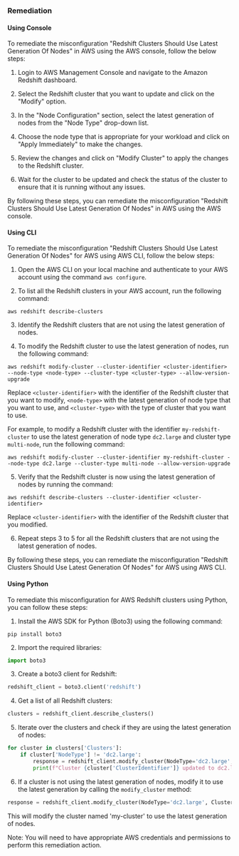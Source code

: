 ### Remediation

#### Using Console

To remediate the misconfiguration "Redshift Clusters Should Use Latest Generation Of Nodes" in AWS using the AWS console, follow the below steps:

1. Login to AWS Management Console and navigate to the Amazon Redshift dashboard.

2. Select the Redshift cluster that you want to update and click on the "Modify" option.

3. In the "Node Configuration" section, select the latest generation of nodes from the "Node Type" drop-down list.

4. Choose the node type that is appropriate for your workload and click on "Apply Immediately" to make the changes.

5. Review the changes and click on "Modify Cluster" to apply the changes to the Redshift cluster.

6. Wait for the cluster to be updated and check the status of the cluster to ensure that it is running without any issues.

By following these steps, you can remediate the misconfiguration "Redshift Clusters Should Use Latest Generation Of Nodes" in AWS using the AWS console.

#### Using CLI

To remediate the misconfiguration "Redshift Clusters Should Use Latest Generation Of Nodes" for AWS using AWS CLI, follow the below steps:

1. Open the AWS CLI on your local machine and authenticate to your AWS account using the command `aws configure`.

2. To list all the Redshift clusters in your AWS account, run the following command:

```
aws redshift describe-clusters
```

3. Identify the Redshift clusters that are not using the latest generation of nodes.

4. To modify the Redshift cluster to use the latest generation of nodes, run the following command:

```
aws redshift modify-cluster --cluster-identifier <cluster-identifier> --node-type <node-type> --cluster-type <cluster-type> --allow-version-upgrade
```

Replace `<cluster-identifier>` with the identifier of the Redshift cluster that you want to modify, `<node-type>` with the latest generation of node type that you want to use, and `<cluster-type>` with the type of cluster that you want to use.

For example, to modify a Redshift cluster with the identifier `my-redshift-cluster` to use the latest generation of node type `dc2.large` and cluster type `multi-node`, run the following command:

```
aws redshift modify-cluster --cluster-identifier my-redshift-cluster --node-type dc2.large --cluster-type multi-node --allow-version-upgrade
```

5. Verify that the Redshift cluster is now using the latest generation of nodes by running the command:

```
aws redshift describe-clusters --cluster-identifier <cluster-identifier>
```

Replace `<cluster-identifier>` with the identifier of the Redshift cluster that you modified.

6. Repeat steps 3 to 5 for all the Redshift clusters that are not using the latest generation of nodes.

By following these steps, you can remediate the misconfiguration "Redshift Clusters Should Use Latest Generation Of Nodes" for AWS using AWS CLI.

#### Using Python

To remediate this misconfiguration for AWS Redshift clusters using Python, you can follow these steps:

1. Install the AWS SDK for Python (Boto3) using the following command:

```
pip install boto3
```

2. Import the required libraries:

```python
import boto3
```

3. Create a boto3 client for Redshift:

```python
redshift_client = boto3.client('redshift')
```

4. Get a list of all Redshift clusters:

```python
clusters = redshift_client.describe_clusters()
```

5. Iterate over the clusters and check if they are using the latest generation of nodes:

```python
for cluster in clusters['Clusters']:
    if cluster['NodeType'] != 'dc2.large':
        response = redshift_client.modify_cluster(NodeType='dc2.large', ClusterIdentifier=cluster['ClusterIdentifier'])
        print(f"Cluster {cluster['ClusterIdentifier']} updated to dc2.large node type.")
```

6. If a cluster is not using the latest generation of nodes, modify it to use the latest generation by calling the `modify_cluster` method:

```python
response = redshift_client.modify_cluster(NodeType='dc2.large', ClusterIdentifier='my-cluster')
```

This will modify the cluster named 'my-cluster' to use the latest generation of nodes.

Note: You will need to have appropriate AWS credentials and permissions to perform this remediation action.

